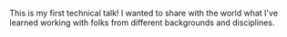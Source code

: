 
This is my first technical talk! I wanted to share with the world what I've learned working with folks from different backgrounds and disciplines.

<Youtube embedId="DG7fA--5AqA"  /> 

